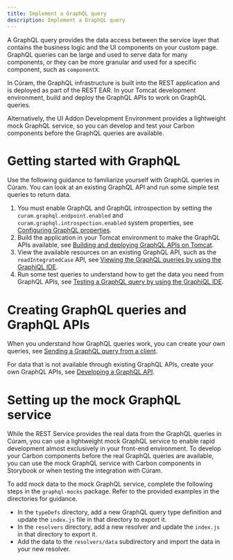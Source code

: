 ```yaml
---
title: Implement a GraphQL query
description: Implement a GraphQL query
---
```


A GraphQL query provides the data access between the service layer that contains the business logic and the UI components on your custom page. GraphQL queries can be large and used to serve data for many components, or they can be more granular and used for a specific component, such as `componentX`.

In Cúram, the GraphQL infrastructure is built into the REST application and is deployed as part of the REST EAR. In your Tomcat development environment, build and deploy the GraphQL APIs to work on GraphQL queries.

Alternatively, the UI Addon Development Environment provides a lightweight mock GraphQL service, so you can develop and test your Carbon components before the GraphQL queries are available.

# Getting started with GraphQL

Use the following guidance to familiarize yourself with GraphQL queries in Cúram. You can look at an existing GraphQL API and run some simple test queries to return data.

1. You must enable GraphQL and GraphQL introspection by setting the `curam.graphql.endpoint.enabled` and `curam.graphql.introspection.enabled` system properties, see [Configuring GraphQL properties](https://www.ibm.com/docs/en/spm/8.0.2?topic=graphql-configuring-properties).
2. Build the application in your Tomcat environment to make the GraphQL APIs available, see [Building and deploying GraphQL APIs on Tomcat](https://www.ibm.com/docs/en/spm/8.0.2?topic=apis-building-deploying-graphql-tomcat).
3. View the available resources on an existing GraphQL API, such as the `readIntegratedCase` API, see [Viewing the GraphQL queries by using the GraphiQL IDE](https://www.ibm.com/docs/en/spm/8.0.2?topic=graphql-viewing-queries-by-using-graphiql-ide).
4. Run some test queries to understand how to get the data you need from GraphQL APIs, see [Testing a GraphQL query by using the GraphiQL IDE](https://www.ibm.com/docs/en/spm/8.0.2?topic=graphql-testing-query-by-using-graphiql-ide).

# Creating GraphQL queries and GraphQL APIs

When you understand how GraphQL queries work, you can create your own queries, see [Sending a GraphQL query from a client](https://www.ibm.com/docs/en/spm/8.0.2?topic=graphql-sending-query-from-client).

For data that is not available through existing GraphQL APIs, create your own GraphQL APIs, see [Developing a GraphQL API](https://www.ibm.com/docs/en/spm/8.0.2?topic=graphql-developing-apis).

# Setting up the mock GraphQL service

While the REST Service provides the real data from the GraphQL queries in Cúram, you can use a lightweight mock GraphQL service to enable rapid development almost exclusively in your front-end environment. To develop your Carbon components before the real GraphQL queries are available, you can use the mock GraphQL service with Carbon components in Storybook or when testing the integration with Cúram.

To add mock data to the mock GraphQL service, complete the following steps in the `graphql-mocks` package. Refer to the provided examples in the directories for guidance.

- In the `typeDefs` directory, add a new GraphQL query type definition and update the `index.js` file in that directory to export it.
- In the `resolvers` directory, add a new resolver and update the `index.js` in that directory to export it.
- Add the data to the `resolvers/data` subdirectory and import the data in your new resolver.
